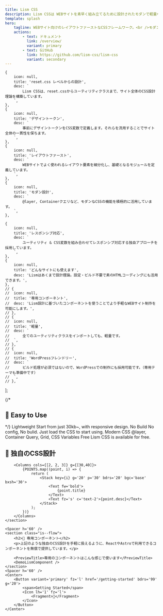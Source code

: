 ```yaml
---
title: Lism CSS
description: Lism CSSは WEBサイトを素早く組み立てるために設計されたモダンで軽量な無料のCSSフレームワークです。
template: splash
hero:
    tagline: WEBサイト向けのレイアウトファーストなCSSフレームワーク。<br />モダン・軽量・無料。設定不要で使えます。
    actions:
        - text: ドキュメント
          link: /overview/
          variant: primary
        - text: GitHub
          link: https://github.com/lism-css/lism-css
          variant: secondary
---
```



	{
		icon: null,
		title: 'reset.css レベルからの設計',
		desc: `
			Lism CSSは、reset.cssからユーティリティクラスまで、サイト全体のCSS設計理論を構築しています。
		`,
	},
	{
		icon: null,
		title: 'デザイントークン',
		desc: `
			事前にデザイントークンをCSS変数で定義します。それらを流用することでサイト全体の一貫性を保ちます。
		`,
	},
	{
		icon: null,
		title: 'レイアウトファースト',
		desc: `
			WEBサイトでよく使われるレイアウト要素を細分化し、基礎となるモジュールを定義しています。
		`,
	},
	{
		icon: null,
		title: 'モダン設計',
		desc: `
			@layer, Containerクエリなど、モダンなCSSの機能を積極的に活用しています。
		`,
	},

	{
		icon: null,
		title: 'レスポンシブ対応',
		desc: `
			ユーティリティ & CSS変数を組み合わせてレスポンシブ対応する独自アプローチを採用しています。
		`,
	},
	{
		icon: null,
		title: 'どんなサイトにも使えます',
		desc: 'Lismはあくまで設計理論。設定・ビルド不要で素のHTMLコーディングにも活用できます。',
	},
	// {
	// 	icon: null,
	// 	title: '専用コンポーネント',
	// 	desc: 'Lism設計に基づいたコンポーネントを使うことでより手軽なWEBサイト制作を可能にします。',
	// },
	// {
	// 	icon: null,
	// 	title: '軽量',
	// 	desc: `
	// 		全てのユーティリティクラスをインポートしても、軽量です。
	// 	`,
	// },
	// {
	// 	icon: null,
	// 	title: 'WordPressフレンドリー',
	// 	desc: `
	// 		ビルド処理が必須ではないので、WordPressでの制作にも採用可能です。（専用テーマも準備中です）
	// 	`,
	// },
];

<Container>
	<section class="is--flow">
		{/* <h2>🎨 Easy to Use</h2> */}
		<Spacer h='40' />
		<Columns cols={[1, 2]} g={[40]} lh='xs'>
			<Stack className='re--sh' style={{'--_shc-hsl': '320 78% 56%'}} g='5' py='30' px='50' bdrs='99' bgc='base' bxsh='30' bd bdc='pink'>
				<Text fz='xl' fw='bold'>Lightweight</Text>
				<Text c='text-2'>Start from just 30kb~, with responsive design.</Text>
			</Stack>
			<Stack className='re--sh' style={{'--_shc-hsl': '206 85% 60%'}} g='5' py='30' px='50' bdrs='99' bgc='base' bxsh='30' bd bdc='blue'>
				<Text fz='xl' fw='bold'>No Build</Text>
				<Text c='text-2'>No config, No bulid. Just load the CSS to start using.</Text>
			</Stack>
			<Stack className='re--sh' style={{'--_shc-hsl': '261 70% 56%'}} g='5' py='30' px='50' bdrs='99' bgc='base' bxsh='30' bd bdc='purple'>
				<Text fz='xl' fw='bold'>Modern CSS</Text>
				<Text c='text-2'>@layer, Container Query, Grid, CSS Variables</Text>
			</Stack>
			<Stack className='re--sh' style={{'--_shc-hsl': '132 80% 60%'}} g='5' py='30' px='50' bdrs='99' bgc='base' bxsh='30' bd bdc='green'>
				<Text fz='xl' fw='bold'>Free</Text>
				<Text c='text-2'>Lism CSS is available for free.</Text>
			</Stack>
		</Columns>
	</section>
	<Spacer h='70' />
	<section class="section-01 is--flow re--sh">
		<h2>🎨 独自のCSS設計</h2>

		<Columns cols={[2, 2, 3]} g={[30,40]}>
			{POINTS.map((point, i) => {
				return (
					<Stack key={i} g='20' p='30' bdrs='20' bgc='base' bxsh='30'>
						<Text fw='bold'>
							{point.title}
						</Text>
						<Text fz='s' c='text-2'>{point.desc}</Text>
					</Stack>
				);
			})}
		</Columns>
	</section>

	<Spacer h='60' />
	<section class="is--flow">
		<h2>🧰 専用コンポーネント</h2>
		<p>上記のような独自のCSS設計を手軽に扱えるように、ReactやAstroで利用できるコンポーネントを無償で提供しています。</p>

		<PreviewTitle>専用のコンポーネントはこんな感じで使います</PreviewTitle>
		<DemoLismComponent />
	</section>
	<Spacer h='60' />
	<Center>
		<Button variant='primary' fz='l' href='/getting-started' bdrs='99' g='20'>
			<span>Getting Started</span>
			<Icon lh='1' fz='l'>
				<Fragment>🚀</Fragment>
			</Icon>
		</Button>
	</Center>
</Container>
